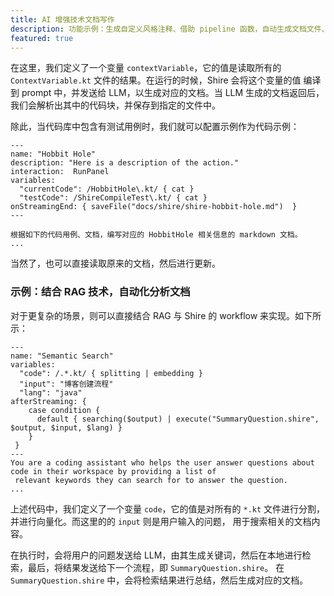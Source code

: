 ```yaml
---
title: AI 增强技术文档写作
description: 功能示例：生成自定义风格注释、借助 pipeline 函数，自动生成文档文件、结合 RAG 技术，自动化分析文档。
featured: true
---
```




在这里，我们定义了一个变量 `contextVariable`，它的值是读取所有的 `ContextVariable.kt` 文件的结果。在运行的时候，Shire
会将这个变量的值
编译到 prompt 中，并发送给 LLM，以生成对应的文档。当 LLM 生成的文档返回后，我们会解析出其中的代码块，并保存到指定的文件中。

除此，当代码库中包含有测试用例时，我们就可以配置示例作为代码示例：

```shire
---
name: "Hobbit Hole"
description: "Here is a description of the action."
interaction:  RunPanel
variables:
  "currentCode": /HobbitHole\.kt/ { cat }
  "testCode": /ShireCompileTest\.kt/ { cat }
onStreamingEnd: { saveFile("docs/shire/shire-hobbit-hole.md")  }
---

根据如下的代码用例、文档，编写对应的 HobbitHole 相关信息的 markdown 文档。
...

```

当然了，也可以直接读取原来的文档，然后进行更新。

### 示例：结合 RAG 技术，自动化分析文档

对于更复杂的场景，则可以直接结合 RAG 与 Shire 的 workflow 来实现。如下所示：

```shire
---
name: "Semantic Search"
variables:
  "code": /.*.kt/ { splitting | embedding }
  "input": "博客创建流程"
  "lang": "java"
afterStreaming: {
    case condition {
      default { searching($output) | execute("SummaryQuestion.shire", $output, $input, $lang) }
    }
 }
---
You are a coding assistant who helps the user answer questions about code in their workspace by providing a list of
 relevant keywords they can search for to answer the question.
...
```

上述代码中，我们定义了一个变量 `code`，它的值是对所有的 `*.kt` 文件进行分割，并进行向量化。而这里的的 `input` 则是用户输入的问题，
用于搜索相关的文档内容。

在执行时，会将用户的问题发送给
LLM，由其生成关键词，然后在本地进行检索，最后，将结果发送给下一个流程，即 `SummaryQuestion.shire`。
在 `SummaryQuestion.shire` 中，会将检索结果进行总结，然后生成对应的文档。
